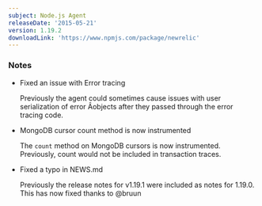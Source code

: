```yaml
---
subject: Node.js Agent
releaseDate: '2015-05-21'
version: 1.19.2
downloadLink: 'https://www.npmjs.com/package/newrelic'
---
```


### Notes

* Fixed an issue with Error tracing

  Previously the agent could sometimes cause issues with user serialization of error Âobjects after they passed through the error tracing code.
* MongoDB cursor count method is now instrumented

  The `count` method on MongoDB cursors is now instrumented. Previously, count would not be included in transaction traces.
* Fixed a typo in NEWS.md

  Previously the release notes for v1.19.1 were included as notes for 1.19.0. This has now fixed thanks to @bruun
